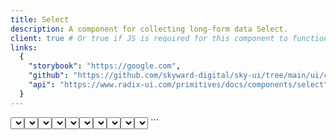 ```yaml
---
title: Select
description: A component for collecting long-form data Select.
client: true # Or true if JS is required for this component to function
links:
  {
    "storybook": "https://google.com",
    "github": "https://github.com/skyward-digital/sky-ui/tree/main/ui/components/Select",
    "api": "https://www.radix-ui.com/primitives/docs/components/select",
  }
---
```



<CodePreview>
  <SelectWrapper label="Name" hint="Enter your full name">
    <Select options={employees.map((employee) => employee.name)} client:load />
  </SelectWrapper>
</CodePreview>

{/* ## Installation */}

## Usage

```jsx
import { Select, SelectOption, SelectWrapper } from "#/ui/components/Select"
```

```jsx
<SelectWrapper label="Name">
  <Select options={employees.map((employee) => employee.name)} />
</SelectWrapper>
```

## How it works

The `Select` component provides some base styling to the radix `Select` element.

The `SelectWrapper` goes around your `Select` to provide additional associated elements easily like labels & hints, but it's totally optional if you want to use a `Select` separate from your labels and roll-your-own.

<CodePreview client:load>
  <SelectWrapper label="Name">
    <Select options={employees.map((employee) => employee.name)} client:load />
  </SelectWrapper>
  <div slot="code">
    ```jsx
    <SelectWrapper label="Name">
      <Select options={employees.map((employee) => employee.name)} client:load />
    </SelectWrapper>
    ```
  </div>
</CodePreview>

<CodePreview client:load>
  <div className="w-full flex items-center justify-center gap-4">
    <label htmlFor="example-Select">Custom Label</label>
    <Select id="example-Select" options={employees.map((employee) => employee.name)} client:load />
  </div>
  <div slot="code">
    ```jsx
    <div className="w-full flex items-center">
      <label htmlFor="example-Select" className="w-1/3">
        Custom Label
      </label>
      <Select
        id="example-Select"
        options={employees.map((employee) => employee.name)}
        client:load
      />
    </div>
    ```
  </div>
</CodePreview>

## Hint

You can pass a hint to the `SelectWrapper` to provide additional context to the user.

<CodePreview client:load>
  <SelectWrapper label="Name" hint="What do you call yourself?">
    <Select options={employees.map((employee) => employee.name)} client:load />
  </SelectWrapper>
  <div slot="code">
    ```jsx
    <SelectWrapper label="Name" hint="required">
      <Select options={employees.map((employee) => employee.name)} client:load />
    </SelectWrapper>
    ```
  </div>
</CodePreview>

## Error

Passing an error to the `SelectWrapper` and `Select` will display error styles. If a hint exists, it will be replaced with the error.

<CodePreview client:load>
  <SelectWrapper label="Name" hint="required" error="Your name is required">
    <Select options={employees.map((employee) => employee.name)} error client:load />
  </SelectWrapper>
  <div slot="code">
    ```jsx
    <SelectWrapper label="Name" hint="required" error="Your name is required">
      <Select options={employees.map((employee) => employee.name)} error={true} client:load />
    </SelectWrapper>
    ```
  </div>
</CodePreview>

## Customization

### Custom Option Elements

If you need more fine grain control over your `option` elements and how they look, you can use the `SelectOption` element and pass it as a child.

The child elements of `SelectOption` will be displayed however you create them. In order to ensure the `Select` works properly, you must pass a `value` string to the `SelectOption` element.

<CodePreview client:load>
  <CustomSelectOption client:load />
  <div slot="code">
    ```jsx
    <SelectWrapper label="Name">
      <Select>
        {employees.map((employee) => (
          <SelectOption key={employee.name} value={employee.name}>
            <div className="flex items-center gap-2 text-left">
              <img src={employee.avatar} alt={employee.name} className="size-8 rounded-full" />
              <div>
                <div className="font-bold">{employee.name}</div>
                <div className="text-xs text-gray-500">{employee.role}</div>
              </div>
            </div>
          </SelectOption>
        ))}
      </Select>
    </SelectWrapper>
    ```
  </div>
</CodePreview>
